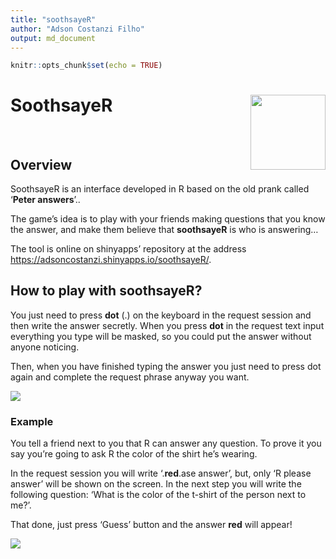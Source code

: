 ```yaml
---
title: "soothsayeR"
author: "Adson Costanzi Filho"
output: md_document
---
```


```r
knitr::opts_chunk$set(echo = TRUE)
```


# SoothsayeR <img src="app/www/img/thumbnail.PNG" align="right" width="120" />

<br>

## Overview

SoothsayeR is an interface developed in R based on the old prank called '**Peter answers**'..

The game's idea is to play with your friends making questions that you know the answer, and make them believe that <b>soothsayeR</b> is who is answering...

The tool is online on shinyapps' repository at the address <https://adsoncostanzi.shinyapps.io/soothsayeR/>.

## How to play with soothsayeR?

You just need to press **dot** (.) on the keyboard in the request session and then write the answer secretly. When you press **dot** in the request text input everything you type will be masked, so you could put the answer without anyone noticing.

Then, when you have finished typing the answer you just need to press dot again and complete the request phrase anyway you want.

![](app/www/img/request2.PNG)

### Example

You tell a friend next to you that R can answer any question. To prove it you say you’re going to ask R the color of the shirt he’s wearing. 

In the request session you will write '.**red**.ase answer', but, only 'R please answer' will be shown on the screen. In the next step you will write the following question: 'What is the color of the t-shirt of the person next to me?'. 

That done, just press 'Guess' button and the answer **red** will appear! 

![](app/www/img/ex.gif)


